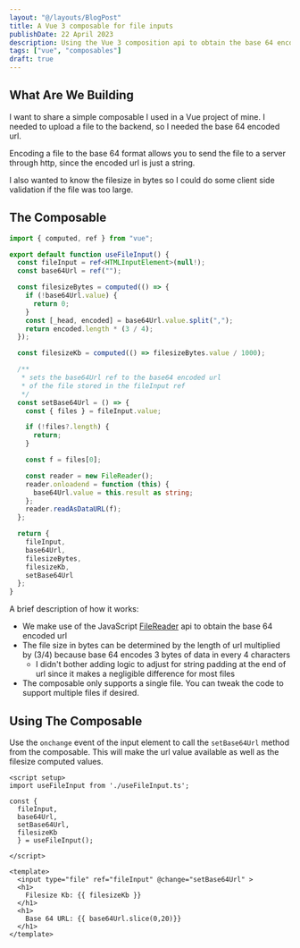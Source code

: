```yaml
---
layout: "@/layouts/BlogPost"
title: A Vue 3 composable for file inputs
publishDate: 22 April 2023
description: Using the Vue 3 composition api to obtain the base 64 encoded url for a file plus it's file size.
tags: ["vue", "composables"]
draft: true
---
```


## What Are We Building

I want to share a simple composable I used in a Vue project of mine. I needed to upload a file to the backend, so I needed the base 64 encoded url.

Encoding a file to the base 64 format allows you to send the file to a server through http, since the encoded url is just a string.

I also wanted to know the filesize in bytes so I could do some client side validation if the file was too large.


## The Composable

```ts
import { computed, ref } from "vue";

export default function useFileInput() {
  const fileInput = ref<HTMLInputElement>(null!);
  const base64Url = ref("");

  const filesizeBytes = computed(() => {
    if (!base64Url.value) {
      return 0;
    }
    const [_head, encoded] = base64Url.value.split(",");
    return encoded.length * (3 / 4);
  });

  const filesizeKb = computed(() => filesizeBytes.value / 1000);

  /**
   * sets the base64Url ref to the base64 encoded url
   * of the file stored in the fileInput ref
   */
  const setBase64Url = () => {
    const { files } = fileInput.value;

    if (!files?.length) {
      return;
    }

    const f = files[0];

    const reader = new FileReader();
    reader.onloadend = function (this) {
      base64Url.value = this.result as string;
    };
    reader.readAsDataURL(f);
  };

  return {
    fileInput,
    base64Url,
    filesizeBytes,
    filesizeKb,
    setBase64Url
  };
}
```

A brief description of how it works:
- We make use of the JavaScript [FileReader](https://developer.mozilla.org/en-US/docs/Web/API/FileReader) api to obtain the base 64 encoded url
- The file size in bytes can be determined by the length of url multiplied by (3/4) because base 64 encodes 3 bytes of data in every 4 characters
  - I didn't bother adding logic to adjust for string padding at the end of url since it makes a negligible difference for most files
- The composable only supports a single file. You can tweak the code to support multiple files if desired.

## Using The Composable

Use the `onchange` event of the input element to call the `setBase64Url` method from the composable. This will make the url value available as well as the filesize computed values.

```vue
<script setup>
import useFileInput from './useFileInput.ts';

const {
  fileInput,
  base64Url,
  setBase64Url,
  filesizeKb
  } = useFileInput();

</script>

<template>
  <input type="file" ref="fileInput" @change="setBase64Url" >
  <h1>
    Filesize Kb: {{ filesizeKb }}
  </h1>
  <h1>
    Base 64 URL: {{ base64Url.slice(0,20)}}
  </h1>
</template>
```
